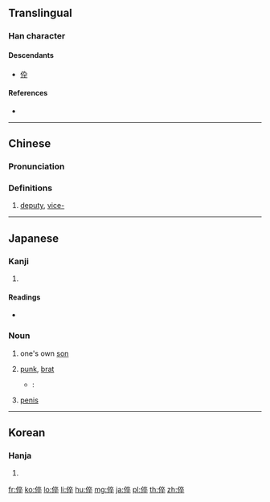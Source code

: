 {{also|伜}}
==Translingual==

===Han character===
{{Han char|rn=9|rad=人|as=08|sn=10|four=20248|canj=OYOJ|ids=⿰亻卒}}

====Descendants====
* [[伜]]

====References====
* {{Han ref|kx=0107.080|dkj=00750|dj=0227.180|hdz=10182.110|uh=5005|ud=20485|bh=D0C9|bd=53449}}

----

==Chinese==
{{zh-forms}}

===Pronunciation===
{{zh-pron
|m=cuì
|c=ceoi3,zeot1
|mc=y
|oc=y
|ma=
|cat=a,pref
}}

===Definitions===
# [[deputy]], [[vice-]]

----

==Japanese==

===Kanji===
{{ja-kanji|grade=|rs=人08}}

# {{defn|lang=ja|sort=人08}}

====Readings====
* {{ja-readings|goon=[[さい]] (sai), [[そち]] (sochi)|kanon=[[さい]] (sai), [[そつ]] (sotsu)|kun=[[せがれ]] (segare)}}

===Noun===
{{ja-noun|せがれ}}

# {{label|ja|humble|sort=せがれ}} one's own [[son]]
# [[punk]], [[brat]]
#* {{RQ:Botchan}}:
#*: {{ja-usex|この質屋に勘太郎という十三四の'''倅'''が居た。|この しちや に かんたろう と いう じゅう さん よん の '''せがれ''' が いた。|This shopkeeper's son was a boy about 13 or 14 years old named Kantaro. Kantaro was, it happens, a [[mollycoddle]].}}
# {{label|ja|colloquial|sort=せがれ}} [[penis]]

----

==Korean==

===Hanja===
{{ko-hanja|hangeul=[[쉬]], [[췌]], [[졸]]|rv=swi, chwe, jol|mr=swi, ch'we, chol|y=swi, chwey, col}}

# {{defn|lang=ko|sort=人08}}

[[fr:倅]]
[[ko:倅]]
[[lo:倅]]
[[li:倅]]
[[hu:倅]]
[[mg:倅]]
[[ja:倅]]
[[pl:倅]]
[[th:倅]]
[[zh:倅]]